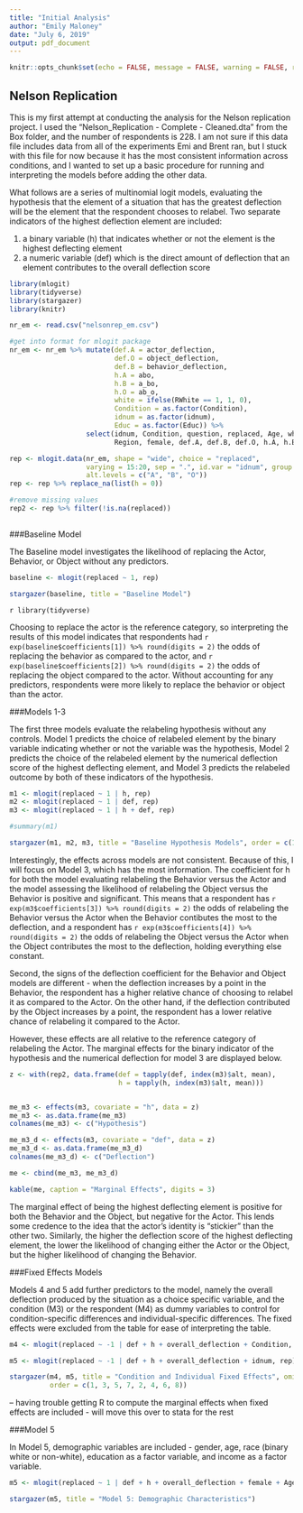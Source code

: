 ```yaml
---
title: "Initial Analysis"
author: "Emily Maloney"
date: "July 6, 2019"
output: pdf_document
---
```


```r
knitr::opts_chunk$set(echo = FALSE, message = FALSE, warning = FALSE, results = 'asis')
```

## Nelson Replication

This is my first attempt at conducting the analysis for the Nelson replication project. I used the "Nelson_Replication - Complete - Cleaned.dta" from the Box folder, and the number of respondents is 228. I am not sure if this data file includes data from all of the experiments Emi and Brent ran, but I stuck with this file for now because it has the most consistent information across conditions, and I wanted to set up a basic procedure for running and interpreting the models before adding the other data.

What follows are a series of multinomial logit models, evaluating the hypothesis that the element of a situation that has the greatest deflection will be the element that the respondent chooses to relabel. Two separate indicators of the highest deflection element are included:  

1. a binary variable (h) that indicates whether or not the element is the highest deflecting element  
2. a numeric variable (def) which is the direct amount of deflection that an element contributes to the overall deflection score  

```r
library(mlogit)
library(tidyverse)
library(stargazer)
library(knitr)

nr_em <- read.csv("nelsonrep_em.csv")

#get into format for mlogit package
nr_em <- nr_em %>% mutate(def.A = actor_deflection,
                          def.O = object_deflection,
                          def.B = behavior_deflection,
                          h.A = abo,
                          h.B = a_bo,
                          h.O = ab_o,
                          white = ifelse(RWhite == 1, 1, 0),
                          Condition = as.factor(Condition),
                          idnum = as.factor(idnum),
                          Educ = as.factor(Educ)) %>%
                   select(idnum, Condition, question, replaced, Age, white, Educ, Inc, Home1, Home2, Spiritual, UrbRur,
                          Region, female, def.A, def.B, def.O, h.A, h.B, h.O, overall_deflection)

rep <- mlogit.data(nr_em, shape = "wide", choice = "replaced", 
                   varying = 15:20, sep = ".", id.var = "idnum", group.var = "Condition",
                   alt.levels = c("A", "B", "O"))
rep <- rep %>% replace_na(list(h = 0))

#remove missing values
rep2 <- rep %>% filter(!is.na(replaced))
  
```

###Baseline Model  

The Baseline model investigates the likelihood of replacing the Actor, Behavior, or Object without any predictors.

```r
baseline <- mlogit(replaced ~ 1, rep)

stargazer(baseline, title = "Baseline Model")
```
`r library(tidyverse)`

Choosing to replace the actor is the reference category, so interpreting the results of this model indicates that respondents had `r exp(baseline$coefficients[1]) %>% round(digits = 2)` the odds of replacing the behavior as compared to the actor, and `r exp(baseline$coefficients[2]) %>% round(digits = 2)` the odds of replacing the object compared to the actor. Without accounting for any predictors, respondents were more likely to replace the behavior or object than the actor. 

###Models 1-3

The first three models evaluate the relabeling hypothesis without any controls. Model 1 predicts the choice of relabeled element by the binary variable indicating whether or not the variable was the hypothesis, Model 2 predicts the choice of the relabeled element by the numerical deflection score of the highest deflecting element, and Model 3 predicts the relabeled outcome by both of these indicators of the hypothesis. 


```r
m1 <- mlogit(replaced ~ 1 | h, rep)
m2 <- mlogit(replaced ~ 1 | def, rep)
m3 <- mlogit(replaced ~ 1 | h + def, rep)

#summary(m1)

stargazer(m1, m2, m3, title = "Baseline Hypothesis Models", order = c(1, 3, 5, 2, 4, 6))

```

Interestingly, the effects across models are not consistent. Because of this, I will focus on Model 3, which has the most information. The coefficient for h for both the model evaluating relabeling the Behavior versus the Actor and the model assessing the likelihood of relabeling the Object versus the Behavior is positive and significant. This means that a respondent has `r exp(m3$coefficients[3]) %>% round(digits = 2)` the odds of relabeling the Behavior versus the Actor when the Behavior contibutes the most to the deflection, and a respondent has `r exp(m3$coefficients[4]) %>% round(digits = 2)` the odds of relabeling the Object versus the Actor when the Object contributes the most to the deflection, holding everything else constant.  

Second, the signs of the deflection coefficient for the Behavior and Object models are different - when the deflection increases by a point in the Behavior, the respondent has a higher relative chance of choosing to relabel it as compared to the Actor. On the other hand, if the deflection contributed by the Object increases by a point, the respondent has a lower relative chance of relabeling it compared to the Actor.  
  
  
However, these effects are all relative to the reference category of relabeling the Actor. The marginal effects for the binary indicator of the hypothesis and the numerical deflection for model 3 are displayed below. 

```r
z <- with(rep2, data.frame(def = tapply(def, index(m3)$alt, mean),
                           h = tapply(h, index(m3)$alt, mean)))


me_m3 <- effects(m3, covariate = "h", data = z)
me_m3 <- as.data.frame(me_m3)
colnames(me_m3) <- c("Hypothesis")

me_m3_d <- effects(m3, covariate = "def", data = z)
me_m3_d <- as.data.frame(me_m3_d)
colnames(me_m3_d) <- c("Deflection")

me <- cbind(me_m3, me_m3_d)

kable(me, caption = "Marginal Effects", digits = 3)
```

The marginal effect of being the highest deflecting element is positive for both the Behavior and the Object, but negative for the Actor. This lends some credence to the idea that the actor's identity is "stickier" than the other two. Similarly, the higher the deflection score of the highest deflecting element, the lower the likelihood of changing either the Actor or the Object, but the higher likelihood of changing the Behavior. 

###Fixed Effects Models 

Models 4 and 5 add further predictors to the model, namely the overall deflection produced by the situation as a choice specific variable, and the condition (M3) or the respondent (M4) as dummy variables to control for condition-specific differences and individual-specific differences. The fixed effects were excluded from the table for ease of interpreting the table.  

```r
m4 <- mlogit(replaced ~ -1 | def + h + overall_deflection + Condition, rep)

m5 <- mlogit(replaced ~ -1 | def + h + overall_deflection + idnum, rep)

stargazer(m4, m5, title = "Condition and Individual Fixed Effects", omit = c("Condition", "idnum"),
          order = c(1, 3, 5, 7, 2, 4, 6, 8))
```

-- having trouble getting R to compute the marginal effects when fixed effects are included - will move this over to stata for the rest

###Model 5

In Model 5, demographic variables are included - gender, age, race (binary white or non-white), education as a factor variable, and income as a factor variable. 

```r
m5 <- mlogit(replaced ~ 1 | def + h + overall_deflection + female + Age + white + Educ + Inc, rep)

stargazer(m5, title = "Model 5: Demographic Characteristics")

```


